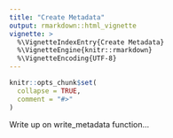 ```yaml
---
title: "Create Metadata"
output: rmarkdown::html_vignette
vignette: >
  %\VignetteIndexEntry{Create Metadata}
  %\VignetteEngine{knitr::rmarkdown}
  %\VignetteEncoding{UTF-8}
---
```


```r
knitr::opts_chunk$set(
  collapse = TRUE,
  comment = "#>"
)
```
Write up on write_metadata function...


